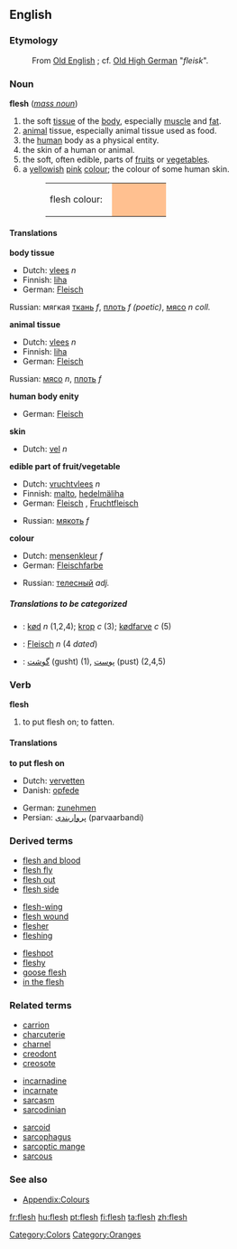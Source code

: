 {{Wikipedia}}
==English==

===Etymology===
:From [[Old_English_language|Old English]] ''{{Unicode|flǣsc}}''; cf. [[Old_High_German|Old High German]] "''fleisk''".

===Noun===
'''flesh''' ([[Mass_noun|''mass noun'']])

#the soft [[tissue]] of the [[body]], especially [[muscle]] and [[fat]].
#[[animal]] tissue, especially animal tissue used as food.
#the [[human]] body as a physical entity.
#the skin of a human or animal.
#the soft, often edible, parts of [[fruit]]s or [[vegetable]]s. 
#a [[yellow]]ish [[pink]] [[colour]]; the colour of some human skin.
#:<table><tr><td>flesh colour: &nbsp;</td><td bgcolor="#FFC090" width="80">&nbsp; </td></tr></table>

====Translations====

'''body tissue'''
{{top}}
*Dutch: [[vlees]] ''n''
*Finnish: [[liha]]
*German: [[Fleisch]] {{n}}
{{mid}}
Russian: мягкая [[ткань]] '' f'', [[плоть]] '' f (poetic)'', [[мясо]] '' n coll.''
{{bottom}}

'''animal tissue'''
{{top}}
*Dutch: [[vlees]] ''n''
*Finnish: [[liha]]
*German: [[Fleisch]] {{n}}
{{mid}}
Russian: [[мясо]] '' n'', [[плоть]] '' f''
{{bottom}}

'''human body enity'''
{{top}}
*German: [[Fleisch]] {{n}}
{{mid}}
{{bottom}}

'''skin'''
{{top}}
*Dutch: [[vel]] ''n''
{{mid}}
{{bottom}}

'''edible part of fruit/vegetable'''
{{top}}
*Dutch: [[vruchtvlees]] ''n''
*Finnish: [[malto]], [[hedelmäliha]]
*German: [[Fleisch]] {{n}}, [[Fruchtfleisch]] {{n}}
{{mid}}
*Russian: [[мякоть]] ''f''
{{bottom}}

'''colour'''
{{top}}
*Dutch: [[mensenkleur]] ''f''
*German: [[Fleischfarbe]] {{f}}
{{mid}}
*Russian: [[телесный]] ''adj.''
{{bottom}}

=====Translations to be categorized=====
{{checktrans}}
<!--Remove this section once all of the translations below have been moved into the tables above.-->

*{{ttbc|Danish}}: [[kød]] ''n'' (1,2,4); [[krop]] ''c'' (3); [[kødfarve]] ''c'' (5)
*{{ttbc|German}}: [[Fleisch]] ''n'' (4 ''dated'')
*{{ttbc|Persian}}: [[گوشت]] (gusht) (1), [[پوست]] (pust) (2,4,5)

===Verb===
'''flesh'''

#to put flesh on; to fatten.

====Translations====
'''to put flesh on'''
{{top}}
*Dutch: [[vervetten]]
*Danish: [[opfede]]
{{mid}}
*German: [[zunehmen]]
*Persian: [[پرواربندی]] (parvaarbandi)
{{bottom}}

===Derived terms===
{{top3}}
*[[flesh and blood]]
*[[flesh fly]]
*[[flesh out]]
*[[flesh side]]
{{mid3}}
*[[flesh-wing]]
*[[flesh wound]]
*[[flesher]]
*[[fleshing]]
{{mid3}}
*[[fleshpot]]
*[[fleshy]]
*[[goose flesh]]
*[[in the flesh]]
{{bottom}}

===Related terms===
{{top3}}
*[[carrion]]
*[[charcuterie]]
*[[charnel]]
*[[creodont]]
*[[creosote]]
{{mid3}}
*[[incarnadine]]
*[[incarnate]]
*[[sarcasm]]
*[[sarcodinian]]
{{mid3}}
*[[sarcoid]]
*[[sarcophagus]]
*[[sarcoptic mange]]
*[[sarcous]]
{{bottom}}

===See also===
*[[Wiktionary_Appendix:Colours|Appendix:Colours]]

[[Category:Colors]]
[[Category:Oranges]]

[[fr:flesh]]
[[hu:flesh]]
[[pt:flesh]]
[[fi:flesh]]
[[ta:flesh]]
[[zh:flesh]]